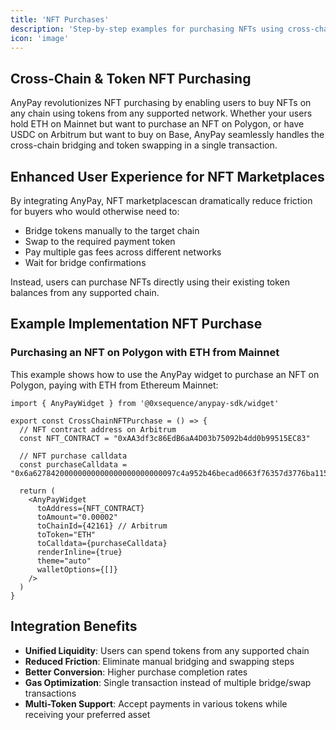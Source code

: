 ```yaml
---
title: 'NFT Purchases'
description: 'Step-by-step examples for purchasing NFTs using cross-chain payments and multi-token support'
icon: 'image'
---
```


## Cross-Chain & Token NFT Purchasing

AnyPay revolutionizes NFT purchasing by enabling users to buy NFTs on any chain using tokens from any supported network. Whether your users hold ETH on Mainnet but want to purchase an NFT on Polygon, or have USDC on Arbitrum but want to buy on Base, AnyPay seamlessly handles the cross-chain bridging and token swapping in a single transaction.

## Enhanced User Experience for NFT Marketplaces

By integrating AnyPay, NFT marketplacescan dramatically reduce friction for buyers who would otherwise need to:
- Bridge tokens manually to the target chain
- Swap to the required payment token
- Pay multiple gas fees across different networks
- Wait for bridge confirmations

Instead, users can purchase NFTs directly using their existing token balances from any supported chain.

## Example Implementation NFT Purchase

### Purchasing an NFT on Polygon with ETH from Mainnet

This example shows how to use the AnyPay widget to purchase an NFT on Polygon, paying with ETH from Ethereum Mainnet:

```tsx
import { AnyPayWidget } from '@0xsequence/anypay-sdk/widget'

export const CrossChainNFTPurchase = () => {
  // NFT contract address on Arbitrum
  const NFT_CONTRACT = "0xAA3df3c86EdB6aA4D03b75092b4dd0b99515EC83"
  
  // NFT purchase calldata
  const purchaseCalldata = "0x6a62784200000000000000000000000097c4a952b46becad0663f76357d3776ba11566e1"

  return (
    <AnyPayWidget
      toAddress={NFT_CONTRACT}
      toAmount="0.00002"
      toChainId={42161} // Arbitrum
      toToken="ETH"
      toCalldata={purchaseCalldata}
      renderInline={true}
      theme="auto"
      walletOptions={[]}
    />
  )
}
```


## Integration Benefits

- **Unified Liquidity**: Users can spend tokens from any supported chain
- **Reduced Friction**: Eliminate manual bridging and swapping steps
- **Better Conversion**: Higher purchase completion rates
- **Gas Optimization**: Single transaction instead of multiple bridge/swap transactions
- **Multi-Token Support**: Accept payments in various tokens while receiving your preferred asset
